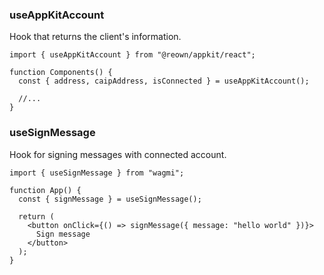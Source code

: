### useAppKitAccount

Hook that returns the client's information.

```tsx
import { useAppKitAccount } from "@reown/appkit/react";

function Components() {
  const { address, caipAddress, isConnected } = useAppKitAccount();

  //...
}
```

### useSignMessage

Hook for signing messages with connected account.

```tsx
import { useSignMessage } from "wagmi";

function App() {
  const { signMessage } = useSignMessage();

  return (
    <button onClick={() => signMessage({ message: "hello world" })}>
      Sign message
    </button>
  );
}
```

<Card
  title="Learn More"
  href="https://wagmi.sh/react/api/hooks/useSignMessage"
/>
